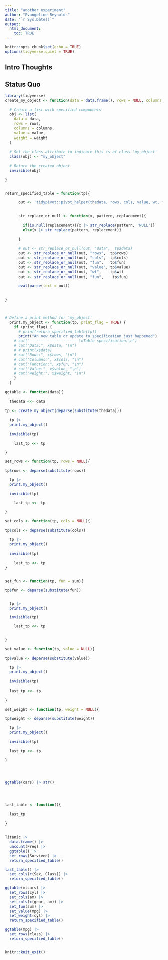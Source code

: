 ```yaml
---
title: "another experiment"
author: "Evangeline Reynolds"
date: "`r Sys.Date()`"
output: 
  html_document:
    toc: TRUE
---
```


```r
knitr::opts_chunk$set(echo = TRUE)
options(tidyverse.quiet = TRUE)
```




## Intro Thoughts


## Status Quo

```r
library(tidyverse)
create_my_object <- function(data = data.frame(), rows = NULL, columns = NULL, value = NULL, weight = NULL) {
  
  # Create a list with specified components
  obj <- list(
    data = data,
    rows = rows,
    columns = columns,
    value = value,
    weight = weight
  )
  
  # Set the class attribute to indicate this is of class 'my_object'
  class(obj) <- "my_object"
  
  # Return the created object
  invisible(obj)
  
}


return_specified_table = function(tp){

      out <- 'tidypivot::pivot_helper(thedata, rows, cols, value, wt, fun)'

  
      str_replace_or_null <- function(x, pattern, replacement){
        
        if(is.null(replacement)){x |> str_replace(pattern, 'NULL')}
        else{x |> str_replace(pattern, replacement)}
        
      }
      
      # out <- str_replace_or_null(out, "data",  tp$data)
      out <- str_replace_or_null(out, "rows",  tp$rows)
      out <- str_replace_or_null(out, "cols",  tp$cols)
      out <- str_replace_or_null(out, "fun",   tp$fun)
      out <- str_replace_or_null(out, "value", tp$value)
      out <- str_replace_or_null(out, "wt",    tp$wt)
      out <- str_replace_or_null(out, "fun",    tp$fun)

      eval(parse(text = out))         
      
            
}



# Define a print method for 'my_object'
  print.my_object <- function(tp, print_flag = TRUE) {
    if (print_flag) {
      # print(return_specified_table(tp))
      print("An new table or update to specification just happened")
    # cat("----------------------\nTable specification:\n")
    # cat("Data:", x$data, "\n")
    # # print(x$data)
    # cat("Rows:", x$rows, "\n")
    # cat("Columns:", x$cols, "\n")
    # cat("Function:", x$fun, "\n")
    # cat("Value:", x$value, "\n")
    # cat("Weight:", x$weight, "\n")
    }
  }
  
ggtable <- function(data){
  
  thedata <<- data

tp <- create_my_object(deparse(substitute(thedata)))
    
  tp |>
  print.my_object()
  
  invisible(tp)
  
    last_tp <<- tp

}

set_rows <- function(tp, rows = NULL){
  
tp$rows <- deparse(substitute(rows))

  tp |>
  print.my_object()
  
  invisible(tp)
  
    last_tp <<- tp

}

set_cols <- function(tp, cols = NULL){
  
tp$cols <- deparse(substitute(cols))

  tp |>
  print.my_object()
  
  invisible(tp)
  
    last_tp <<- tp
}


set_fun <- function(tp, fun = sum){

tp$fun <- deparse(substitute(fun))


  tp |>
  print.my_object()

  invisible(tp)

    last_tp <<- tp

  
}

set_value <- function(tp, value = NULL){
  
tp$value <- deparse(substitute(value))

  tp |>
  print.my_object()
  
  invisible(tp)
  
  last_tp <<- tp
  
}

set_weight <- function(tp, weight = NULL){
  
tp$weight <- deparse(substitute(weight))

  tp |>
  print.my_object()
  
  invisible(tp)
  
  last_tp <<- tp
  
}




ggtable(cars) |> str()
  



last_table <- function(){
  
  last_tp
  
}


Titanic |> 
  data.frame() |>
  uncount(Freq) |> 
  ggtable() |> 
  set_rows(Survived) |> 
  return_specified_table()

last_table() |> 
  set_cols(c(Sex, Class)) |>
  return_specified_table() 

ggtable(mtcars) |> 
  set_rows(cyl) |> 
  set_cols(am) |>
  set_cols(c(gear, am)) |> 
  set_fun(sum) |>
  set_value(mpg) |>
  set_weight(cyl) |>
  return_specified_table() 

ggtable(mpg) |> 
  set_rows(class) |>
  return_specified_table()



```


```r
knitr::knit_exit()

```
